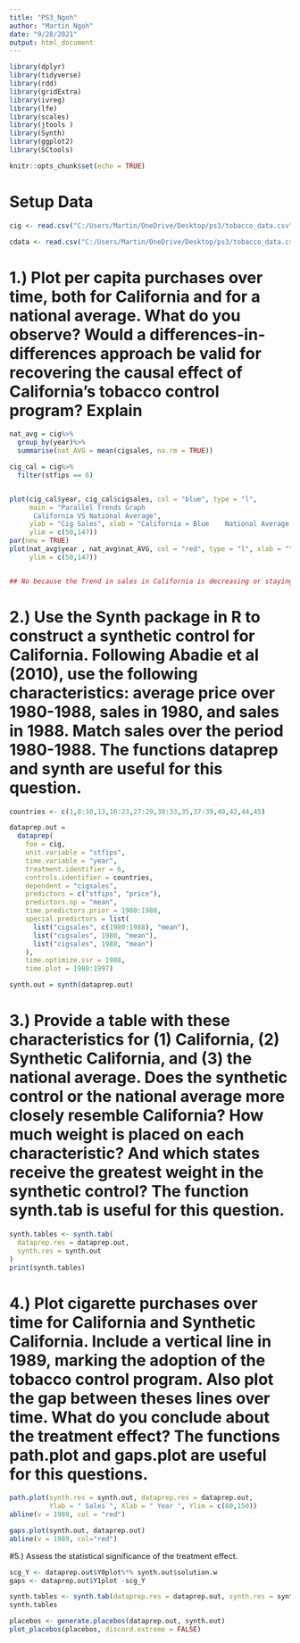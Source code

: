 ---
title: "PS3_Ngoh"
author: "Martin Ngoh"
date: "9/28/2021"
output: html_document
---

```{r setup, include=FALSE}
library(dplyr)
library(tidyverse)
library(rdd) 
library(gridExtra)
library(ivreg)
library(lfe)
library(scales)
library(jtools )
library(Synth)
library(ggplot2)
library(SCtools)

knitr::opts_chunk$set(echo = TRUE)
```

# Setup Data 
```{r, echo = FALSE}
cig <- read.csv("C:/Users/Martin/OneDrive/Desktop/ps3/tobacco_data.csv")

cdata <- read.csv("C:/Users/Martin/OneDrive/Desktop/ps3/tobacco_data.csv")

```


# 1.) Plot per capita purchases over time, both for California and for a national average. What do you observe? Would a differences-in-differences approach be valid for recovering the causal effect of California’s tobacco control program? Explain
```{r, echo = FALSE}
nat_avg = cig%>%
  group_by(year)%>%
  summarise(nat_AVG = mean(cigsales, na.rm = TRUE))

cig_cal = cig%>%
  filter(stfips == 6)


plot(cig_cal$year, cig_cal$cigsales, col = "blue", type = "l", 
     main = "Parallel Trends Graph 
      California VS National Average", 
     ylab = "Cig Sales", xlab = "California = Blue    National Average = Red",
     ylim = c(50,147))
par(new = TRUE)
plot(nat_avg$year , nat_avg$nat_AVG, col = "red", type = "l", xlab = "", ylab = "",
     ylim = c(50,147))


## No because the Trend in sales in California is decreasing or staying constant as the countries national average looks like it is growing ## 

```

# 2.) Use the Synth package in R to construct a synthetic control for California. Following Abadie et al (2010), use the following characteristics: average price over 1980-1988, sales in 1980, and sales in 1988. Match sales over the period 1980-1988. The functions dataprep and synth are useful for this question.
```{r, echo = FALSE}
countries <- c(1,8:10,13,16:23,27:29,30:33,35,37:39,40,42,44,45) 

dataprep.out = 
  dataprep(
    foo = cig,
    unit.variable = "stfips",
    time.variable = "year",
    treatment.identifier = 6,
    controls.identifier = countries,
    dependent = "cigsales",
    predictors = c("stfips", "price"),
    predictors.op = "mean",
    time.predictors.prior = 1980:1988,
    special.predictors = list(
      list("cigsales", c(1980:1988), "mean"),
      list("cigsales", 1980, "mean"),
      list("cigsales", 1988, "mean")
    ),
    time.optimize.ssr = 1988,
    time.plot = 1980:1997)

synth.out = synth(dataprep.out)


```

# 3.) Provide a table with these characteristics for (1) California, (2) Synthetic California, and (3) the national average. Does the synthetic control or the national average more closely resemble California? How much weight is placed on each characteristic? And which states receive the greatest weight in the synthetic control? The function synth.tab is useful for this question.
```{r, echo = FALSE}

synth.tables <- synth.tab(
  dataprep.res = dataprep.out,
  synth.res = synth.out
)
print(synth.tables)

```

# 4.) Plot cigarette purchases over time for California and Synthetic California. Include a vertical line in 1989, marking the adoption of the tobacco control program. Also plot the gap between theses lines over time. What do you conclude about the treatment effect? The functions path.plot and gaps.plot are useful for this questions.

```{r, echo = FALSE}
path.plot(synth.res = synth.out, dataprep.res = dataprep.out,
          Ylab = " Sales ", Xlab = " Year ", Ylim = c(60,150))
abline(v = 1989, col = "red")

gaps.plot(synth.out, dataprep.out)
abline(v = 1989, col="red")


```

#5.) Assess the statistical significance of the treatment effect.
```{r, echo = FALSE}

scg_Y <- dataprep.out$Y0plot%*% synth.out$solution.w
gaps <- dataprep.out$Y1plot -scg_Y

synth.tables <- synth.tab(dataprep.res = dataprep.out, synth.res = synth.out)
synth.tables

placebos <- generate.placebos(dataprep.out, synth.out)
plot_placebos(placebos, discord.extreme = FALSE)

```
